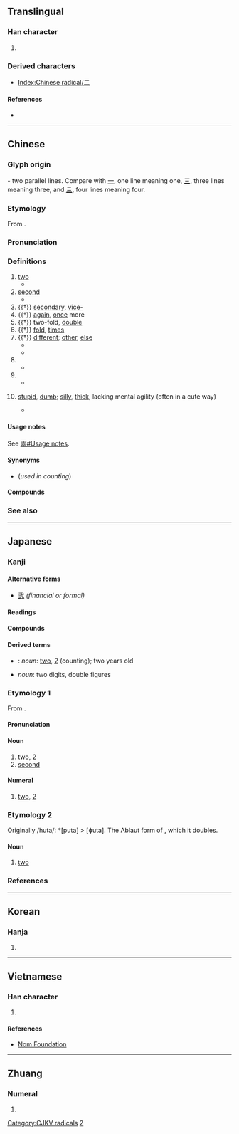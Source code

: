 {{character info/new}}
{{also|[[ニ]] (katakana)|貳|贰|弍|𠄞|𠄠}}
{{commonscat}}
==Translingual==
{{stroke order|type=animate}}

===Han character===
{{Han char|rn=7|rad=二|as=00|sn=2|four=10100|canj=MM|ids=⿱一一}}

# {{mul-kangxi radical-def}}

===Derived characters===
* [[Index:Chinese radical/二]]

====References====
* {{Han ref|kx=0086.010|dkj=00247|dj=0175.060|hdz=10002.010|uh=4E8C|ud=20108|bh=A447|bd=42055}}

[[Category:CJKV radicals]]

----

==Chinese==
{{zh-forms|alt=貳-financial,弍,𠄠}}

===Glyph origin===
{{Han etyl}}
{{liushu|i}} - two parallel lines. Compare with [[一]], one line meaning one, [[三]], three lines meaning three, and [[亖]], four lines meaning four.

===Etymology===
From {{inh|zh|sit-pro|*g/s-ni-s}}.

===Pronunciation===
{{zh-pron
|m=èr
|m-s=er4
|c=ji6
|c-t=ngei5
|g=eo5
|h=pfs=ngi;gd=ngi4
|j=er3
|md=nê
|mn=zz,kh,tn,tc,yl,sx,mg:jī/xm,qz,tp,lk,km,hc:lī/tc:gī
|mn-t=ri6
|w=3nyi,3hher
|x=e5
|mc=y
|oc=y
|ma=y
|cat=num,a
}}

===Definitions===
{{zh-hanzi}}

# [[two]]
#* {{zh-x|子 曰：「君子 之 道，或 出 或 處{chǔ}，或 默 或 語，'''二''' 人 同 心，其 利 斷 金。同 心 之 言，其 臭{xiù} 如 蘭。」|The Master said, on this, "The ways of good men (different seem). This in a public office toils; that in his home the time beguiles. One man his lips with silence seals; another all his mind reveals. But when '''two''' men are one in heart, not iron bolts keep them apart; the words they in their union use, fragrance like orchid plants diffuse."|CL|ref=Yijing}}
# [[second]]
#* {{zh-x|子 ^墨子 曰：國 有 七 患。七 患 者 何？城郭 溝池 不 可 守 而 治 宮室，一 患 也。邊國 至 境 四鄰 莫 救，'''二''' 患 也。|Mozi said: There are seven causes of worry to a state and they are: (1) When the outer and the inner city walls are not defensible; '''(2)''' When an enemy state is approaching and yet one's neighbours do not come to the rescue.|CL|ref=Mozi}}
# {{†}} [[secondary]], [[vice-]]
# {{†}} [[again]], [[once]] more
# {{†}} two-fold, [[double]]
# {{†}} [[fold]], [[times]]
# {{†}} [[different]]; [[other]], [[else]]
#* {{zh-l|二意}}
#* {{zh-l|二心}}
# {{non-gloss definition|Short for "[[twenty]], two hundred or two thousand" after hundreds, thousands and ten thousands.}}
#* {{zh-x|買 電腦 花 了 一 千 '''二'''。|Buying the computer cost me a thousand and '''two hundred''' bucks.}}
# {{non-gloss definition|Short for "[[twenty]] [[cents]]".}}
#* {{zh-x|黃瓜 一 塊 '''二''' 一 斤。|The cucumbers are one dollar '''twenty''' per half kilogram.}}
# {{lb|zh|Northeast Mandarin|neologism}} [[stupid]], [[dumb]]; [[silly]], [[thick]], lacking mental agility (often in a cute way)
#* {{zh-x|你 這 人 怎麼 這麼 '''二'''！|Why are you so '''incorrigibly stupid'''!}}

====Usage notes====
See [[兩#Usage notes]].

====Synonyms====
* (''used in counting'') {{zh-l|兩}}

====Compounds====
{{zh-der|一二|三二|不二|么二|二世|二乎|二乘|二京|二仲|二伏|二伯|二停|二傳|二儀|二八|二分|二則|二副|二南|二周|二哥|二喬|二四|二天|二妙|二姓|二姚|二娘|二婚|二子|二專|二府|二座|二弦|二心|二志|二惑|二意|二愣|二房|二手|二根|二櫃|二毛|二氣|二漢|二煎|二煤|二爺|二王|二皇|二祖|二禮|二程|二空|二等|二篆|二簧|二絃|二綠|二老|二聖|二胡|二致|二藍|二蘇|二親|二話|二諦|二諾|二謝|二豎|二足|二輪|二門|二陵|二陸|二障|二雅|二難|二黃|小二|巽二}}

===See also===
{{Chinese-numbers}}
{{table:playing cards/zh}}
{{zh-cat|Beginning}}
{{catlangname|zh|digits|numeral symbols|numerals}}

----

==Japanese==

===Kanji===
{{ja-kanji|grade=1|rs=二01}}

====Alternative forms====
* [[弐]] ''(financial or formal)''

====Readings====
{{ja-readings
|goon=に
|kanon=じ
|kun=ふた, ふた-つ
|nanori=おと, かず, つぎ, つぐ, にい, は, ふ, ふたつ, ふだ, わ
}}

====Compounds====
{{der3|lang=ja|{{ja-l|二王|におう}}
|{{ja-l|二月|にがつ}}
|{{ja-l|二言|にごん}}, {{ja-l|二言|ふたこと}}
|{{ja-l|二重|にじゅう}}
|{{ja-l|二乗|じじょう}}
|{{ja-l|二百|にひゃく}}
|{{ja-l|二次|にじ}}
|{{ja-l|二字|にじ}}
|{{ja-l|二塁|にるい}}
|{{ja-l|二階|にかい}}
|{{ja-l|二人|ふたり}}
|{{ja-l|二心|にしん}}, {{ja-l|二心|ふたごころ}}
|{{ja-l|二日|ふつか}}
|{{ja-l|二次元|にじげん}}
|{{ja-l|二院制|にいんせい}}
|{{ja-l|二毛作|にもうさく}}
|{{ja-l|二刀流|にとうりゅう}}
|{{ja-l|二人称|ににんしょう}}
|{{ja-l|二年草|にねんそう}}
|{{ja-l|二枚貝|にまいがい}}
|{{ja-l|二枚舌|にまいじた}}
|{{ja-l|二枚目|にまいめ}}
|{{ja-l|二十歳|はたち}}
|{{ja-l|二十日|はつか}}
|{{ja-l|二律背反|にりつはいはん}}
|{{ja-l|二重人格|にじゅうじんかく}}
|{{ja-l|二束三文|にそくさんもん}}
|{{ja-l|十重二十重|とえはたえ}}
|{{ja-l|二つ目|ふたつめ}}
|{{ja-l|二の次|にのつぎ}}
|{{ja-l|二の舞|にのまい}}
}}

====Derived terms====
* {{ja-r|二つ|ふたつ}}: ''noun'': [[two]], [[2]] (counting); two years old
* {{ja-r|二けた|ふたけた}} ''noun'': two digits, double figures

===Etymology 1===
{{ja-kanjitab|に|yomi=o}}
From {{etyl|ltc|ja|sort=に}} {{m|zh|二|tr=nyij<sup>H</sup>||two}}.

====Pronunciation====
{{ja-pron|yomi=goon|に|acc=1|acc_ref=DJR,NHK|a=Ja-2-ni.ogg}}

====Noun====
{{ja-noun|に}}

# [[two]], [[2]]
# [[second]]
#: {{ja-usex|二兎 を 追う者 は 一兎 を も 得ず|にと を おうもの は いっと を も えず|focus on one thing at a time}}
#: {{ja-usex|二 の 足 を 踏む|に の あし を ふむ|hesitate; think twice; shy or flinch}}
#: {{ja-usex|二階 から 目薬|にかい から めぐすり|trying to do an impossible task (lit. taking eye medicine from the second floor)}}

====Numeral====
{{cardinalbox|ja|1|2|3|一|三}}
{{ja-pos|numeral|に}}

# {{lb|ja|cardinal|sort=1}} [[two]], [[2]]

===Etymology 2===
{{ja-kanjitab|ふた|yomi=k}}
Originally /huta/: *[puta] > [ɸuta]. The Ablaut form of {{m|ja|一|tr=hito<small>2</small>||one}}, which it doubles.

====Noun====
{{ja-noun|ふた}}

# [[two]]

===References===
<references/>

{{cln|ja|basic words|sort=に}}
{{cln|ja|numeral symbols|sort=2}}
{{cln|ja|numerals}}
{{topics|ja|Two}}

----

==Korean==

===Hanja===
{{ko-hanja|hangeul=이|rv=i|mr=i|y=i|eumhun=둘, 두|ehrv=dul|ehmr=tul|ehy=twul}}

# {{defn|lang=ko|sort=二00}}

[[Category:Korean numeral symbols|2]]

----

==Vietnamese==

===Han character===
{{vi-hantu|[[nhì]], [[nhị]]|rs=二00}}

# {{defn|lang=vi|sort=二00}}

====References====
* [http://nomfoundation.org/common/nom_details.php?codepoint=4e8c Nom Foundation]

----

==Zhuang==

===Numeral===
{{za-head|numeral}}

# {{za-sawndip form of|ngeih}}

{{attention|za|needs checking}}